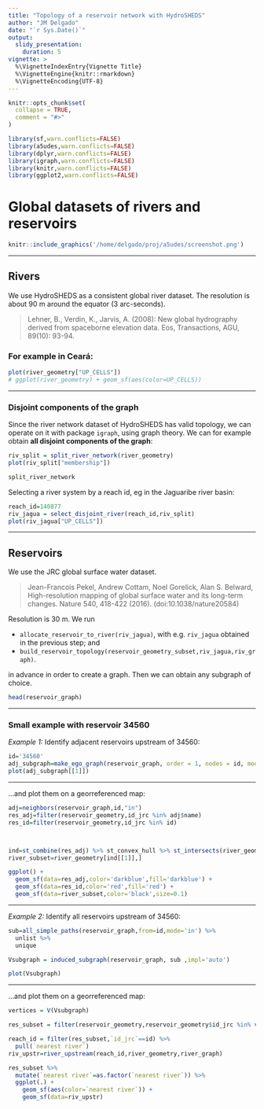 ```yaml
---
title: "Topology of a reservoir network with HydroSHEDS"
author: "JM Delgado"
date: "`r Sys.Date()`"
output:
  slidy_presentation:
    duration: 5    
vignette: >
  %\VignetteIndexEntry{Vignette Title}
  %\VignetteEngine{knitr::rmarkdown}
  %\VignetteEncoding{UTF-8}
---
```


```r
knitr::opts_chunk$set(
  collapse = TRUE,
  comment = "#>"
)

library(sf,warn.conflicts=FALSE)
library(a5udes,warn.conflicts=FALSE)
library(dplyr,warn.conflicts=FALSE)
library(igraph,warn.conflicts=FALSE)
library(knitr,warn.conflicts=FALSE)
library(ggplot2,warn.conflicts=FALSE)
```

# Global datasets of rivers and reservoirs

```r
knitr::include_graphics('/home/delgado/proj/a5udes/screenshot.png')
```
---

## Rivers

We use HydroSHEDS as a consistent global river dataset. The resolution is about 90 m around the equator (3 arc-seconds).

> Lehner, B., Verdin, K., Jarvis, A. (2008): New global hydrography derived from spaceborne elevation data. Eos, Transactions, AGU, 89(10): 93-94.

### For example in Ceará:

```r
plot(river_geometry["UP_CELLS"])
# ggplot(river_geometry) + geom_sf(aes(color=UP_CELLS))

```

---

### Disjoint components of the graph

Since the river network dataset of HydroSHEDS has valid topology, we can operate on it with package `igraph`, using graph theory. We can for example obtain __all disjoint components of the graph__:

```r
riv_split = split_river_network(river_geometry)
plot(riv_split["membership"])

split_river_network

```

Selecting a river system by a reach id, eg in the Jaguaribe river basin:

```r
reach_id=140877
riv_jagua = select_disjoint_river(reach_id,riv_split)
plot(riv_jagua["UP_CELLS"])
```

---

## Reservoirs

We use the JRC global surface water dataset.

> Jean-Francois Pekel, Andrew Cottam, Noel Gorelick, Alan S. Belward, High-resolution mapping of global surface water and its long-term changes. Nature 540, 418-422 (2016). (doi:10.1038/nature20584)

Resolution is 30 m. We run

- `allocate_reservoir_to_river(riv_jagua)`, with e.g. `riv_jagua` obtained in the previous step; and
- `build_reservoir_topology(reservoir_geometry_subset,riv_jagua,riv_graph)`.

in advance in order to create a graph. Then we can obtain any subgraph of choice.

```r
head(reservoir_graph)

```

---

### Small example with reservoir 34560

*Example 1:* Identify adjacent reservoirs upstream of 34560:

```r
id='34560'
adj_subgraph=make_ego_graph(reservoir_graph, order = 1, nodes = id, mode = "in", mindist = 0)
plot(adj_subgraph[[1]])
```

---

...and plot them on a georreferenced map:

```r


adj=neighbors(reservoir_graph,id,"in")
res_adj=filter(reservoir_geometry,id_jrc %in% adj$name)
res_id=filter(reservoir_geometry,id_jrc %in% id)



ind=st_combine(res_adj) %>% st_convex_hull %>% st_intersects(river_geometry)
river_subset=river_geometry[ind[[1]],]

ggplot() +
  geom_sf(data=res_adj,color='darkblue',fill='darkblue') +
  geom_sf(data=res_id,color='red',fill='red') +
  geom_sf(data=river_subset,color='black',size=0.1)
```

---


*Example 2:* Identify all reservoirs upstream of 34560:

```r
sub=all_simple_paths(reservoir_graph,from=id,mode='in') %>%
  unlist %>%
  unique

Vsubgraph = induced_subgraph(reservoir_graph, sub ,impl='auto')

plot(Vsubgraph)
```

---


...and plot them on a georreferenced map:

```r

vertices = V(Vsubgraph)  

res_subset = filter(reservoir_geometry,reservoir_geometry$id_jrc %in% vertices$name)

reach_id = filter(res_subset,`id_jrc`==id) %>%
  pull(`nearest river`)
riv_upstr=river_upstream(reach_id,river_geometry,river_graph)

res_subset %>%
  mutate(`nearest river`=as.factor(`nearest river`)) %>%
  ggplot(.) +
    geom_sf(aes(color=`nearest river`)) +
    geom_sf(data=riv_upstr)

```
